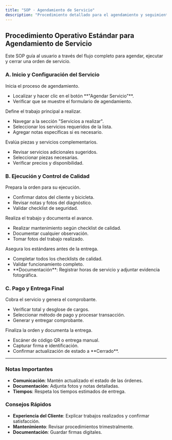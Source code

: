 ```yaml
---
title: "SOP · Agendamiento de Servicio"
description: "Procedimiento detallado para el agendamiento y seguimiento de servicios de mantenimiento."
---
```


## Procedimiento Operativo Estándar para Agendamiento de Servicio

Este SOP guía al usuario a través del flujo completo para agendar, ejecutar y cerrar una orden de servicio.

### A. Inicio y Configuración del Servicio

<Steps titleSize="h3">
  <Step title="Paso 1 · Inicio del Agendamiento" icon="log-in" iconType="solid" stepNumber={1}>
    Inicia el proceso de agendamiento.
    <ul>
      <li>Localizar y hacer clic en el botón **"Agendar Servicio"**.</li>
      <li>Verificar que se muestre el formulario de agendamiento.</li>
    </ul>
  </Step>

  <Step title="Paso 2 · Selección de Servicios Principales" icon="wrench" iconType="solid" stepNumber={2}>
    Define el trabajo principal a realizar.
    <ul>
      <li>Navegar a la sección "Servicios a realizar".</li>
      <li>Seleccionar los servicios requeridos de la lista.</li>
      <li>Agregar notas específicas si es necesario.</li>
    </ul>
  </Step>

  <Step title="Paso 3 · Selección de Servicios Adicionales" icon="plus-circle" iconType="solid" stepNumber={3}>
    Evalúa piezas y servicios complementarios.
    <ul>
      <li>Revisar servicios adicionales sugeridos.</li>
      <li>Seleccionar piezas necesarias.</li>
      <li>Verificar precios y disponibilidad.</li>
    </ul>
  </Step>
</Steps>

### B. Ejecución y Control de Calidad

<Steps titleSize="h3">
  <Step title="Paso 4 · Aprobación y Verificación Inicial" icon="clipboard-check" iconType="solid" stepNumber={4}>
    Prepara la orden para su ejecución.
    <ul>
      <li>Confirmar datos del cliente y bicicleta.</li>
      <li>Revisar notas y fotos del diagnóstico.</li>
      <li>Validar checklist de seguridad.</li>
    </ul>
  </Step>

  <Step title="Paso 5 · Ejecución del Servicio" icon="wrench" iconType="solid" stepNumber={5}>
    Realiza el trabajo y documenta el avance.
    <ul>
      <li>Realizar mantenimiento según checklist de calidad.</li>
      <li>Documentar cualquier observación.</li>
      <li>Tomar fotos del trabajo realizado.</li>
    </ul>
  </Step>

  <Step title="Paso 6 · Verificación de Calidad y Cierre" icon="check-circle" iconType="solid" stepNumber={6}>
    Asegura los estándares antes de la entrega.
    <ul>
      <li>Completar todos los checklists de calidad.</li>
      <li>Validar funcionamiento completo.</li>
      <li>**Documentación**: Registrar horas de servicio y adjuntar evidencia fotográfica.</li>
    </ul>
  </Step>
</Steps>

### C. Pago y Entrega Final

<Steps titleSize="h3">
  <Step title="Paso 7 · Proceso de Pago" icon="credit-card" iconType="solid" stepNumber={7}>
    Cobra el servicio y genera el comprobante.
    <ul>
      <li>Verificar total y desglose de cargos.</li>
      <li>Seleccionar método de pago y procesar transacción.</li>
      <li>Generar y entregar comprobante.</li>
    </ul>
  </Step>

  <Step title="Paso 8 · Entrega al Cliente" icon="user-check" iconType="solid" stepNumber={8}>
    Finaliza la orden y documenta la entrega.
    <ul>
      <li>Escáner de código QR o entrega manual.</li>
      <li>Capturar firma e identificación.</li>
      <li>Confirmar actualización de estado a **Cerrado**.</li>
    </ul>
  </Step>
</Steps>

---

### Notas Importantes

- **Comunicación**: Mantén actualizado el estado de las órdenes.
- **Documentación**: Adjunta fotos y notas detalladas.
- **Tiempos**: Respeta los tiempos estimados de entrega.

### Consejos Rápidos

- **Experiencia del Cliente**: Explicar trabajos realizados y confirmar satisfacción.
- **Mantenimiento**: Revisar procedimientos trimestralmente.
- **Documentación**: Guardar firmas digitales.